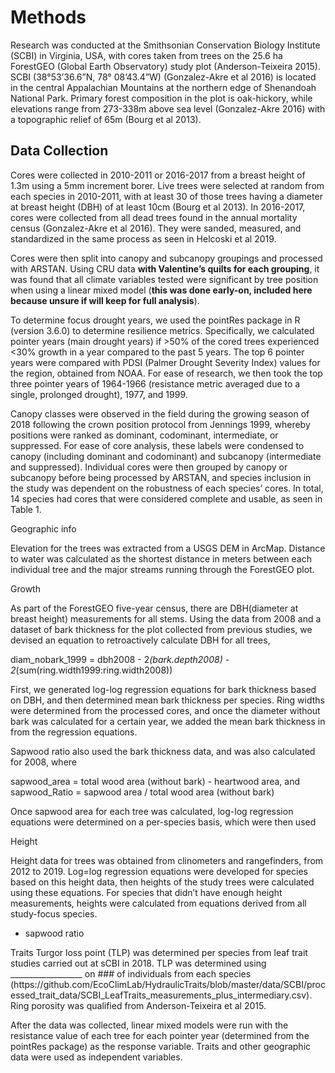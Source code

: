 # Methods

Research was conducted at the Smithsonian Conservation Biology Institute (SCBI) in Virginia, USA, with cores taken from trees on the 25.6 ha ForestGEO (Global Earth Observatory) study plot (Anderson-Teixeira 2015). SCBI (38°53'36.6"N, 78° 08'43.4"W) (Gonzalez-Akre et al 2016) is located in the central Appalachian Mountains at the northern edge of Shenandoah National Park. Primary forest composition in the plot is oak-hickory, while elevations range from 273-338m above sea level (Gonzalez-Akre 2016) with a topographic relief of 65m (Bourg et al 2013).

## Data Collection
Cores were collected in 2010-2011 or 2016-2017 from a breast height of 1.3m using a 5mm increment borer. Live trees were selected at random from each species in 2010-2011, with at least 30 of those trees having a diameter at breast height (DBH) of at least 10cm (Bourg et al 2013). In 2016-2017, cores were collected from all dead trees found in the annual mortality census (Gonzalez-Akre et al 2016). They were sanded, measured, and standardized in the same process as seen in Helcoski et al 2019.

Cores were then split into canopy and subcanopy groupings and processed with ARSTAN. Using CRU data **with Valentine's quilts for each grouping**, it was found that all climate variables tested were significant by tree position when using a linear mixed model (**this was done early-on, included here because unsure if will keep for full analysis**).

To determine focus drought years, we used the pointRes package in R (version 3.6.0) to determine resilience metrics. Specifically, we calculated pointer years (main drought years) if >50% of the cored trees experienced <30% growth in a year compared to the past 5 years. The top 6 pointer years were compared with PDSI (Palmer Drought Severity Index) values for the region, obtained from NOAA. For ease of research, we then took the top three pointer years of 1964-1966 (resistance metric averaged due to a single, prolonged drought), 1977, and 1999.

Canopy classes were observed in the field during the growing season of 2018 following the crown position protocol from Jennings 1999, whereby positions were ranked as dominant, codominant, intermediate, or suppressed. For ease of core analysis, these labels were condensed to canopy (including dominant and codominant) and subcanopy (intermediate and suppressed). Individual cores were then grouped by canopy or subcanopy before being processed by ARSTAN, and species inclusion in the study was dependent on the robustness of each species’ cores. In total, 14 species had cores that were considered complete and usable, as seen in Table 1.

Geographic info

Elevation for the trees was extracted from a USGS DEM in ArcMap. Distance to water was calculated as the shortest distance in meters between each individual tree and the major streams running through the ForestGEO plot.

Growth

As part of the ForestGEO five-year census, there are DBH(diameter at breast height) measurements for all stems. Using the data from 2008 and a dataset of bark thickness for the plot collected from previous studies, we devised an equation to retroactively calculate DBH for all trees,

diam_nobark_1999 = dbh2008 - 2*(bark.depth2008) - 2*(sum(ring.width1999:ring.width2008))

First, we generated log-log regression equations for bark thickness based on DBH, and then determined mean bark thickness per species. Ring widths were determined from the processed cores, and once the diameter without bark was calculated for a certain year, we added the mean bark thickness in from the regression equations.

Sapwood ratio also used the bark thickness data, and was also calculated for 2008, where

sapwood_area = total wood area (without bark) - heartwood area, and
sapwood_Ratio = sapwood area / total wood area (without bark)

Once sapwood area for each tree was calculated, log-log regression equations were determined on a per-species basis, which were then used 

Height

Height data for trees was obtained from clinometers and rangefinders, from 2012 to 2019. Log=log regression equations were developed for species based on this height data, then heights of the study trees were calculated using these equations. For species that didn't have enough height measurements, heights were calculated from equations derived from all study-focus species.  

- sapwood ratio

Traits
Turgor loss point (TLP) was determined per species from leaf trait studies carried out at sCBI in 2018. TLP was determined using __________________ on ### of individuals from each species (https://github.com/EcoClimLab/HydraulicTraits/blob/master/data/SCBI/processed_trait_data/SCBI_LeafTraits_measurements_plus_intermediary.csv).  Ring porosity was qualified from Anderson-Teixeira et al 2015.

After the data was collected, linear mixed models were run with the resistance value of each tree for each pointer year (determined from the pointRes package) as the response variable. Traits and other geographic data were used as independent variables.